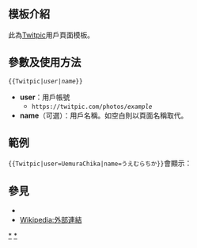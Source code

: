 <noinclude>{{Documentation subpage}}</noinclude>
== 模板介紹 ==
此為[[Twitpic]]用戶頁面模板。

== 參數及使用方法 ==
<tt><nowiki>{{Twitpic|</nowiki>''user''|''name''<nowiki>}}</nowiki></tt>

* '''user'''：用戶帳號
**<tt><nowiki>https://twitpic.com/photos/</nowiki>''example''</tt>
* '''name'''（可選）：用戶名稱。如空白則以頁面名稱取代。

== 範例 ==
<tt><nowiki>{{Twitpic|user=UemuraChika|name=うえむらちか}}</nowiki> </tt>會顯示：

{{Twitpic|user=UemuraChika|name=うえむらちか}}

== 參見 ==
* {{tl|Twitpic post}}
* [[Wikipedia:外部連結]]

<includeonly>
{{DEFAULTSORT:Twitpic}}
[[Category:社交网络链接模板|*]]
[[Category:Twitter|*]]
</includeonly>